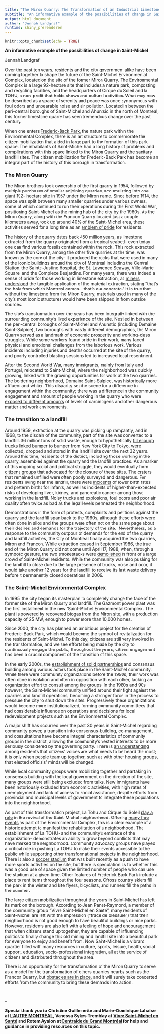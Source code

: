 ```yaml
---
title: "The Miron Quarry: The Transformation of an Industrial Limestone Quarry into a Flourishing Environmental Complex"
subtitle: "An informative example of the possibilities of change in Saint-Michel"  
output: html_document
author: "Jennah Landgraf"
runtime: shiny_prerendered
---
```


```r
knitr::opts_chunk$set(echo = TRUE)
```

<p><strong>An informative example of the possibilities of change in Saint-Michel</strong>&nbsp;</p>
<p>Jennah Landgraf&nbsp;</p>
<p>Over the past ten years, residents and the city government alike have been coming together to shape the future of the Saint-Michel Environmental Complex, located on the site of the former Miron Quarry. The Environmental Complex is a large 92-hectare site that includes a nature park, composting and recycling facilities, and the headquarters of Cirque du Soleil and la TOHU, a non-profit that holds shows and cultural activities. What may now be described as a space of serenity and peace was once synonymous with foul odors and unbearable noise and air pollution. Located in between the peri-central boroughs of Saint-Michel and Ahuntsic in the north of Montreal, this former limestone quarry has seen tremendous change over the past century.&nbsp;&nbsp;</p>
<p>When one enters <a href="https://montreal.ca/articles/le-parc-frederic-back-une-metamorphose-unique-18997">Frederic-Back Park</a>, the nature park within the Environmental Complex, there is an art structure to commemorate the citizen mobilization that aided in large part to the formation of this park space. The inhabitants of Saint-Michel had a long history of problems and complications with this space linked to the Miron Quarry and the sanitary landfill sites. The citizen mobilization for Frederic-Back Park has become an integral part of the history of this borough in transformation.&nbsp;&nbsp;</p>
### The Miron Quarry
<p>The Miron brothers took ownership of the first quarry in 1954, followed by multiple purchases of smaller adjoining quarries, accumulating into one giant 192- hectare site in 1957 under the Miron name. Since before 1914, the space was split between many smaller quarries under various owners, some of which continued to run their operations during the First World War, positioning Saint-Michel as the mining hub of the city by the 1960s. As the Miron Quarry, along with the Francon Quarry located just a couple kilometers away, took up around 40% of the Saint-Michel area, these activities served for a long time as an <a href="https://vdocuments.pub/la-petite-histoire-de-saint-michel.html">emblem of pride</a> for residents.&nbsp;</p>
<p>The history of the quarry dates back 450 million years, as limestone extracted from the quarry originated from a tropical seabed- even today one can find various fossils contained within the rock. This rock extracted from the Miron Quarry, among the other five quarries at the time, was known as the core of the city- it produced the rocks that were used in many of the iconic buildings around the city of Montreal including the Central Station, the Sainte-Justine Hospital, the St. Lawrence Seaway, Ville-Marie Square, and the Complexe Desjardins. For many years, there was indeed a sense of pride for those working in limestone extraction, as <a href="https://www.arrondissement.com/eng/tout-get-document/u1224-legendary-quarries-saint-michel">miners understood</a> the tangible application of the material extraction, stating &ldquo;that&rsquo;s the hole from which Montreal comes... that&rsquo;s our concrete.&rdquo; It is true that without the limestone from the Miron Quarry, materials used in many of the city&rsquo;s most iconic structures would have been shipped in from outside sources.&nbsp;&nbsp;</p>
<p>The site&rsquo;s transformation over the years has been integrally linked with the surrounding community&rsquo;s lived experience of the site. Nestled in between the peri-central boroughs of Saint-Michel and Ahunstic (including Domaine Saint-Sulpice), two boroughs with vastly different demographics, the Miron Quarry served as a landmark of economic prosperity and working-class struggles. While some workers found pride in their work, many faced physical and emotional challenges from the laborious work. Various incidents including injuries and deaths occurred at the site of the quarry, and poorly controlled blasting sessions led to increased local resentment.&nbsp;</p>
<p>After the Second World War, many immigrants, mainly from Italy and Portugal, relocated to Saint-Michel, where the neighborhood was quickly growing, linked with the growing opportunities for work at the two quarries. The bordering neighborhood, Domaine Saint-Sulpice, was historically more affluent and whiter. This disparity set the scene for a difference in engagement within the community; there was a difference in the community engagement and amount of people working in the quarry who were <a href="https://papyrus.bib.umontreal.ca/xmlui/handle/1866/23757">exposed to different amounts</a> of levels of carcinogens and other dangerous matter and work environments.&nbsp;</p>
### The transition to a landfill
<p>Around 1959, extraction at the quarry was picking up rampantly, and in 1968, to the disdain of the community, part of the site was converted to a landfill. 36 million tons of solid waste, enough to hypothetically <a href="https://mitpress.universitypressscholarship.com/view/10.7551/mitpress/9780262034951.001.0001/upso-9780262034951-chapter-003">fill enough trucks</a> linked bumper to bumper from New York City to Tokyo, were collected, dropped and stored in the landfill site over the next 32 years. Around this time, residents of the district, including those working in the quarry, assembled against the quarry and the landfill practices. As a marker of this ongoing social and political struggle, they would eventually form <a href="https://www.vivre-saint-michel.org/">citizens groups</a> that advocated for the closure of these sites. The craters that remained unfilled were often poorly surveyed and dangerous. For residents living near the landfill, there were <a href="https://mural.maynoothuniversity.ie/5057/1/Aoife_Catriona_Drumm_20140620142635.pdf">incidents</a> of lower birth rates and preterm births for infants, as well as incidents of higher-than-expected risks of developing liver, kidney, and pancreatic cancer among those working in the landfill. Noisy trucks and explosions, foul odors and poor air quality often twice as bad as the legal levels permeated the neighborhood.&nbsp;</p>
<p>Demonstrations in the form of protests, complaints and petitions against the quarry and the landfill span back to the 1960s, although these efforts were often done in silos and the groups were often not on the same page about their desires and demands for the trajectory of the site.&nbsp;&nbsp;Nevertheless, as a response to the community outpour of demands for the end of the quarry and landfill activities, the City of Montreal finally acquired the two quarries, Miron and Francon. While extraction ceased in September 1986, the true end of the Miron Quarry did not come until April 17, 1988, when, through a symbolic gesture, the two smokestacks were <a href="https://numerique.banq.qc.ca/patrimoine/details/52327/1984845?docref=O68CZ3rUq3q-_yRZs7KCwg">demolished</a> in front of a large crowd of Saint-Michel residents. While the community was also pushing for the landfill to close due to the large presence of trucks, noise and odor, it would take another 12 years for the landfill to receive its last waste delivery before it permanently closed operations in 2009.&nbsp;&nbsp;</p>
### The Saint-Michel Environmental Complex
<p>In 1995, the city began its masterplan to completely change the face of the former site of the Miron Quarry and landfill. The Gazmont power plant was the first installment in the new &lsquo;Saint-Michel Environmental Complex&rsquo;. The plant is powered by recovered biogas from the Miron site, with a production capacity of 25 MW, enough to power more than 10,000 homes.&nbsp;&nbsp;</p>
<p>Since 2000, the city has planned an ambitious project for the creation of Frederic-Back Park, which would become the symbol of revitalization for the residents of Saint-Michel. To this day, citizens are still very involved in the transformation, and we see efforts being made by the city to continuously engage the public; throughout the years, citizen engagement has been a crucial component of the transition of this space.&nbsp;</p>
<p>In the early 2000s, the <a href="https://www.jstor.org/stable/pdf/26195295.pdf">establishment of solid partnerships</a> and consensus building among various actors took place in the Saint-Michel community. While there were community organizations before the 1990s, their work was often done in isolation and often in opposition with each other, lacking an organization effort to consult among the groups. In the 1980s and 90s however, the Saint-Michel community unified around their fight against the quarries and landfill operations, becoming a stronger force in the process to pressure the city to shut down the sites. Progressively these organizations would become more institutionalized, forming community committees that had considerable influence on operations and decisions for local redevelopment projects such as the Environmental Complex.&nbsp;&nbsp;</p>
<p>A major shift has occurred over the past 30 years in Saint-Michel regarding community power; a transition into consensus-building, co-management, and consultations have become integral characteristics of community groups in the district, allowing the community&rsquo;s vested interests to be more seriously considered by the governing party. There is <a href="https://mtltimes.ca/montreal/st-michel-residents-demonstrate-over-cityaes-plans-for-francon-quarry/">an understanding</a> among residents that citizens&rsquo; voices are what needs to be heard the most; it is only when people team up together, such as with other housing groups, that elected officials&rsquo; minds will be changed.&nbsp;</p>
<p>While local community groups were mobilizing together and partaking in consensus building with the local government on the direction of the site, many groups were still being excluded from talks. New immigrants have been notoriously excluded from economic activities, with high rates of unemployment and lack of access to social assistance, despite efforts from provincial and municipal levels of government to integrate these populations into the neighborhood.&nbsp;</p>
<p>As part of this transformation project, La Tohu and Cirque du Soleil <a href="https://books.google.ca/books?hl=en&amp;lr=&amp;id=UQPQnfKv5w0C&amp;oi=fnd&amp;pg=PA83&amp;dq=miron+limestone+quarry+montreal+resident+experience+community+&amp;ots=-roSwEQyQD&amp;sig=MINI_YbCqs-XIZOhuTlbSLWMXdc#v=onepage&amp;q&amp;f=false">play a role</a> in the revival of the Saint-Michel neighborhood. Offering <a href="https://tohu.ca/en">many free events</a> as part of the Environmental Complex, this is a clear example of a historic attempt to manifest the rehabilitation of a neighborhood. The establishment of La TOHU- and the community&rsquo;s embrace of the organization- demonstrates an ability to grow beyond conflicts that may have marked the neighborhood. Community advocacy groups have played a critical role in pushing La TOHU to make their events accessible to the public while supporting other transformational projects in the neighborhood. There is also a <a href="https://www.reminetwork.com/articles/a-look-at-montreals-new-soccer-stadium-design/">soccer stadium</a> that was built recently as a push to have more sports activities on the site, but there is speculation as to whether this was a good use of space given the limited number of people who can use the stadium at a given time. Other features of Frederick Back Park include a place to rent items throughout the four seasons. Cfross country skiers fill the park in the winter and kite flyers, bicyclists, and runners fill the paths in the summer.&nbsp;&nbsp;</p>
<p>The large citizen mobilization throughout the years in Saint-Michel has left its mark on the borough. According to Jean Panet-Raymond, a member of the community group &ldquo;Vivre Saint-Michel en Sant&eacute;&rdquo;, many residents of Saint-Michel are left with the impression (&ldquo;trace de blessure&rdquo;) that their neighborhood is not good enough to have beautiful buildings or nice parks. However, residents are also left with a feeling of hope and encouragement that when citizens stand up together, they are capable of influencing politics to finally change this old mining and landfill site into a beautiful park for everyone to enjoy and benefit from. Now Saint-Michel is a vibrant quartier filled with many resources in culture, sports, leisure, health, social support, education, socio-professional integration, all at the service of citizens and distributed throughout the area.&nbsp;</p>
<p>There is an opportunity for the transformation of the Miron Quarry to serve as a model for the transformation of others quarries nearby such as the Francon Quarry, but <a href="https://mtltimes.ca/montreal/st-michel-residents-demonstrate-over-cityaes-plans-for-francon-quarry/">obstacles are in place</a>, and it will surely take concerted efforts from the community to bring these demands into action.&nbsp;</p>
<p>&nbsp;</p>
<p>-&nbsp;</p>
<p><strong>Special thank you to Christine Guillemette and Marie-Dominique Lahaise at </strong><a href="http://www.autremontreal.com"><strong>L&rsquo;AUTRE MONTR&Eacute;AL</strong></a><strong>, Vanessa Sykes Tremblay at </strong><a href="https://www.vivre-saint-michel.org/"><strong>Vivre Saint-Michel en Sant&eacute;</strong></a><strong> and Rotem Ayalon at </strong><a href="https://www.centraide-mtl.org/"><strong>Centraide du Grand Montr&eacute;al</strong></a><strong> for help and guidance in providing resources on this topic.&nbsp;</strong>&nbsp;</p>